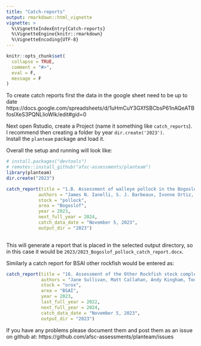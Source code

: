 ```yaml
---
title: "Catch-reports"
output: rmarkdown::html_vignette
vignette: >
  %\VignetteIndexEntry{Catch-reports}
  %\VignetteEngine{knitr::rmarkdown}
  %\VignetteEncoding{UTF-8}
---
```


```r
knitr::opts_chunk$set(
  collapse = TRUE,
  comment = "#>",
  eval = F,
  message = F
)
```


To create catch reports first the data in the google sheet need to be up to date https://docs.google.com/spreadsheets/d/1uHmCuY3GXfSBCbsP61nAQeATBfoslXeS3PQNLlioWIk/edit#gid=0

Next open Rstudio, create a Project (name it something like `catch_reports`).  
I recommend then creating a folder by year `dir.create('2023')`.  
Install the `planteam` package and load it.

Overall the setup and running will look like:

```r
# install.packages("devtools")
# remotes::install_github("afsc-assessments/planteam")
library(planteam)
dir.create("2023")

catch_report(title = "1.B. Assessment of walleye pollock in the Bogoslof Island Region",
            authors = "James N. Ianelli, S. J. Barbeaux, Ivonne Ortiz, and D. McKelvey",
            stock = "pollock",
            area = "Bogoslof",
            year = 2023,
            next_full_year = 2024,
            catch_data_date = "November 5, 2023",
            output_dir = "2023")
            
```

This will generate a report that is placed in the selected output directory, so in this case it would be `2023/2023_Bogoslof_pollock_catch_report.docx`.

Similarly a catch report for BSAI other rockfish would be entered as:
```r
catch_report(title = "16. Assessment of the Other Rockfish stock complex in the Bering Sea/Aleutian Islands ",
             authors = "Jane Sullivan, Matt Callahan, Andy Kingham, Todd TenBrink, Ivonne Ortiz, Elizabeth Siddon, and Paul Spencer ",
             stock = "orox",
             area = "BSAI",
             year = 2023,
             last_full_year = 2022,
             next_full_year = 2024,
             catch_data_date = "November 5, 2023",
             output_dir = "2023")
```

If you have any problems please document them and post them as an issue on github at: https://github.com/afsc-assessments/planteam/issues

 
